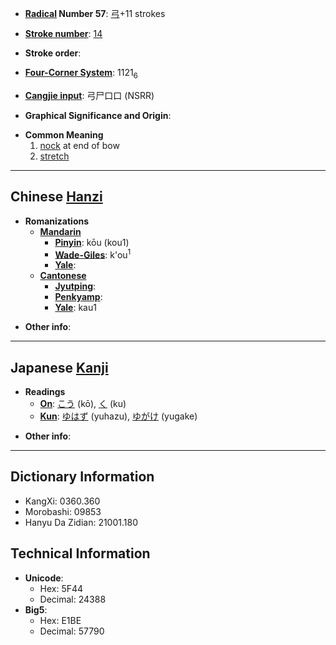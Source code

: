 * '''[[Wiktionary:Chinese radical index| Radical]] Number 57''': [[Wiktionary:Chinese radical index 弓|弓]]+11 strokes

* '''[[Wiktionary:Chinese total strokes index|Stroke number]]''': [[Wiktionary:Chinese total strokes index 14|14]]

* '''Stroke order''': 

* '''[[Wiktionary:Chinese four corner index|Four-Corner System]]''': 1121<sub>6</sub>

* '''[[Wiktionary:Chinese Cangjie index|Cangjie input]]''': 弓尸口口 (NSRR)

* '''Graphical Significance and Origin''': 

* '''Common Meaning'''
*#[[nock]] at end of bow
*# [[stretch]]

----

== Chinese [[Hanzi]] ==

* '''Romanizations'''
** '''[[Mandarin]]'''
*** '''[[Pinyin]]''': kōu (kou1)
*** '''[[Wade-Giles]]''': k'ou<sup>1</sup>
*** '''[[Yale]]''': 
** '''[[Cantonese]]'''
*** '''[[Jyutping]]''':
*** '''[[Penkyamp]]''': 
*** '''[[Yale]]''': kau1

* '''Other info''': 

----

== Japanese [[Kanji]] ==

* '''Readings'''
** '''[[On]]''': [[こう]] (kō), [[く]] (ku)
** '''[[Kun]]''': [[ゆはず]] (yuhazu), [[ゆがけ]] (yugake)

* '''Other info''':  

----

== Dictionary Information ==

* KangXi: 0360.360
* Morobashi: 09853
* Hanyu Da Zidian: 21001.180

== Technical Information ==

* '''Unicode''':
** Hex: 5F44
** Decimal: 24388
* '''Big5''':
** Hex: E1BE
** Decimal: 57790
